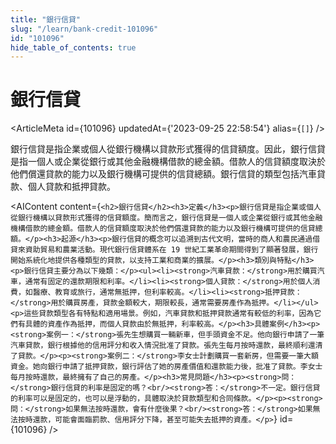 ```yaml
---
title: "銀行信貸"
slug: "/learn/bank-credit-101096"
id: "101096"
hide_table_of_contents: true
---
```



# 銀行信貸

<ArticleMeta id={101096} updatedAt={'2023-09-25 22:58:54'} alias={`[]`} />
<div className='border-solid border-b border-t-0 my-4 border-[var(--ifm-color-gray-300)]' />

銀行信貸是指企業或個人從銀行機構以貸款形式獲得的信貸額度。因此，銀行信貸是指一個人或企業從銀行或其他金融機構借款的總金額。借款人的信貸額度取決於他們償還貸款的能力以及銀行機構可提供的信貸總額。銀行信貸的類型包括汽車貸款、個人貸款和抵押貸款。

<AIContent content={`<h2>銀行信貸</h2><h3>定義</h3><p>銀行信貸是指企業或個人從銀行機構以貸款形式獲得的信貸額度。簡而言之，銀行信貸是一個人或企業從銀行或其他金融機構借款的總金額。借款人的信貸額度取決於他們償還貸款的能力以及銀行機構可提供的信貸總額。</p><h3>起源</h3><p>銀行信貸的概念可以追溯到古代文明，當時的商人和農民通過借貸來資助貿易和農業活動。現代銀行信貸體系在 19 世紀工業革命期間得到了顯著發展，銀行開始系統化地提供各種類型的貸款，以支持工業和商業的擴展。</p><h3>類別與特點</h3><p>銀行信貸主要分為以下幾類：</p><ul><li><strong>汽車貸款：</strong>用於購買汽車，通常有固定的還款期限和利率。</li><li><strong>個人貸款：</strong>用於個人消費，如醫療、教育或旅行，通常無抵押，但利率較高。</li><li><strong>抵押貸款：</strong>用於購買房產，貸款金額較大，期限較長，通常需要房產作為抵押。</li></ul><p>這些貸款類型各有特點和適用場景。例如，汽車貸款和抵押貸款通常有較低的利率，因為它們有具體的資產作為抵押，而個人貸款由於無抵押，利率較高。</p><h3>具體案例</h3><p><strong>案例一：</strong>張先生想購買一輛新車，但手頭資金不足。他向銀行申請了一筆汽車貸款，銀行根據他的信用評分和收入情況批准了貸款。張先生每月按時還款，最終順利還清了貸款。</p><p><strong>案例二：</strong>李女士計劃購買一套新房，但需要一筆大額資金。她向銀行申請了抵押貸款，銀行評估了她的房產價值和還款能力後，批准了貸款。李女士每月按時還款，最終擁有了自己的房產。</p><h3>常見問題</h3><p><strong>問：</strong>銀行信貸的利率是固定的嗎？<br/><strong>答：</strong>不一定。銀行信貸的利率可以是固定的，也可以是浮動的，具體取決於貸款類型和合同條款。</p><p><strong>問：</strong>如果無法按時還款，會有什麼後果？<br/><strong>答：</strong>如果無法按時還款，可能會面臨罰款、信用評分下降，甚至可能失去抵押的資產。</p>`} id={101096} />
